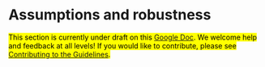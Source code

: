 # Assumptions and robustness {#assumptions}

<mark>
This section is currently under draft on this [Google Doc](https://docs.google.com/document/d/1ZmtMWnSi_4OqVxiP85Obyu6ddbzYP_p-HIqzmCyc_3s/edit#heading=h.ijmbziunc7d8).
We welcome help and feedback at all levels!
If you would like to contribute, please see
[Contributing to the Guidelines](https://github.com/transparentstats/guidelines/wiki/Contributing-to-the-Guidelines).
</mark>
